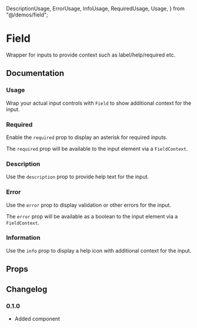   DescriptionUsage,
  ErrorUsage,
  InfoUsage,
  RequiredUsage,
  Usage,
} from "@/demos/field";

# Field

Wrapper for inputs to provide context such as label/help/required etc.

## Documentation

### Usage

Wrap your actual input controls with `Field` to show additional context for the input.

<Demo component={Usage} />

### Required

Enable the `required` prop to display an asterisk for required inputs.

<Demo component={RequiredUsage} />

The `required` prop will be available to the input element via a `FieldContext`.

### Description

Use the `description` prop to provide help text for the input.

<Demo component={DescriptionUsage} />

### Error

Use the `error` prop to display validation or other errors for the input.

<Demo component={ErrorUsage} />

The `error` prop will be available as a boolean to the input element via a `FieldContext`.

### Information

Use the `info` prop to display a help icon with additional context for the input.

<Demo component={InfoUsage} />

## Props

<PropsTable component={Field} />

## Changelog

### 0.1.0

- Added component
